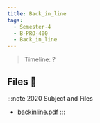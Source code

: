 ```yaml
---
title: Back_in_line
tags:
  - Semester-4
  - B-PRO-400
  - Back_in_line
---
```

> Timeline: ?


## Files 📂

:::note 2020 Subject and Files
- [backinline.pdf](https://github.com/Studio-17/Epitech-Subjects/raw/main/Semester-4/B-PRO-400/Back_in_line/backinline.pdf)
:::

